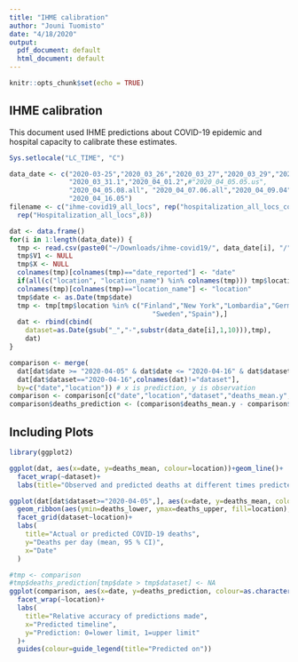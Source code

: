```yaml
---
title: "IHME calibration"
author: "Jouni Tuomisto"
date: "4/18/2020"
output:
  pdf_document: default
  html_document: default
---
```


```r
knitr::opts_chunk$set(echo = TRUE)
```

## IHME calibration

This document used IHME predictions about COVID-19 epidemic and hospital capacity to calibrate these estimates.

```r

Sys.setlocale("LC_TIME", "C")

data_date <- c("2020-03-25","2020_03_26","2020_03_27","2020_03_29","2020_03_30",
               "2020_03_31.1","2020_04_01.2",#"2020_04_05.05.us",
               "2020_04_05.08.all", "2020_04_07.06.all","2020_04_09.04","2020_04_12.02",
               "2020_04_16.05")
filename <- c("ihme-covid19_all_locs", rep("hospitalization_all_locs_corrected",3),
  rep("Hospitalization_all_locs",8))

dat <- data.frame()
for(i in 1:length(data_date)) {
  tmp <- read.csv(paste0("~/Downloads/ihme-covid19/", data_date[i], "/", filename[i],".csv"))
  tmp$V1 <- NULL
  tmp$X <- NULL
  colnames(tmp)[colnames(tmp)=="date_reported"] <- "date"
  if(all(c("location", "location_name") %in% colnames(tmp))) tmp$location_name <- NULL
  colnames(tmp)[colnames(tmp)=="location_name"] <- "location"
  tmp$date <- as.Date(tmp$date)
  tmp <- tmp[tmp$location %in% c("Finland","New York","Lombardia","Germany",
                                    "Sweden","Spain"),]
  dat <- rbind(cbind(
    dataset=as.Date(gsub("_","-",substr(data_date[i],1,10))),tmp),
    dat)
}

comparison <- merge(
  dat[dat$date >= "2020-04-05" & dat$date <= "2020-04-16" & dat$dataset < dat$date,],
  dat[dat$dataset=="2020-04-16",colnames(dat)!="dataset"],
  by=c("date","location")) # x is prediction, y is observation
comparison <- comparison[c("date","location","dataset","deaths_mean.y","deaths_mean.x","deaths_lower.x","deaths_upper.x")]
comparison$deaths_prediction <- (comparison$deaths_mean.y - comparison$deaths_lower.x) / (comparison$deaths_upper.x - comparison$deaths_lower.x)

```

## Including Plots



```r

library(ggplot2)

ggplot(dat, aes(x=date, y=deaths_mean, colour=location))+geom_line()+
  facet_wrap(~dataset)+
  labs(title="Observed and predicted deaths at different times predicted")

ggplot(dat[dat$dataset>="2020-04-05",], aes(x=date, y=deaths_mean, colour=location))+geom_line()+
  geom_ribbon(aes(ymin=deaths_lower, ymax=deaths_upper, fill=location), alpha=0.2)+
  facet_grid(dataset~location)+
  labs(
    title="Actual or predicted COVID-19 deaths",
    y="Deaths per day (mean, 95 % CI)",
    x="Date"
  )

#tmp <- comparison
#tmp$deaths_prediction[tmp$date > tmp$dataset] <- NA
ggplot(comparison, aes(x=date, y=deaths_prediction, colour=as.character(dataset)))+geom_line()+geom_point()+
  facet_wrap(~location)+
  labs(
    title="Relative accuracy of predictions made",
    x="Predicted timeline",
    y="Prediction: 0=lower limit, 1=upper limit"
  )+
  guides(colour=guide_legend(title="Predicted on"))

```

